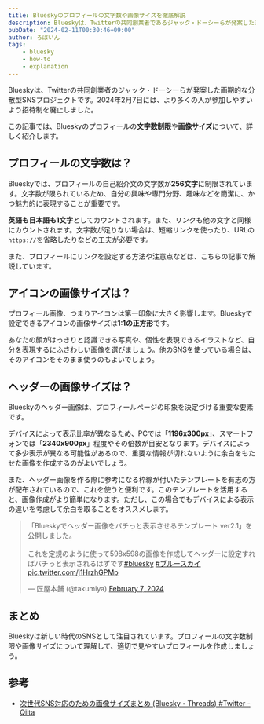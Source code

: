 ```yaml
---
title: Blueskyのプロフィールの文字数や画像サイズを徹底解説
description: Blueskyは、Twitterの共同創業者であるジャック・ドーシーらが発案した画期的な分散型SNSプロジェクトです。2024年2月7日には、より多くの人が参加しやすいよう招待制を廃止しました。この記事では、Blueskyのプロフィールの**文字数制限**や**画像サイズ**について、詳しく紹介します。
pubDate: "2024-02-11T00:30:46+09:00"
author: ろぼいん
tags:
    - bluesky
    - how-to
    - explanation
---
```



Blueskyは、Twitterの共同創業者のジャック・ドーシーらが発案した画期的な分散型SNSプロジェクトです。2024年2月7日には、より多くの人が参加しやすいよう招待制を廃止しました。

この記事では、Blueskyのプロフィールの**文字数制限**や**画像サイズ**について、詳しく紹介します。

## プロフィールの文字数は？

Blueskyでは、プロフィールの自己紹介文の文字数が**256文字**に制限されています。文字数が限られているため、自分の興味や専門分野、趣味などを簡潔に、かつ魅力的に表現することが重要です。

**英語も日本語も1文字**としてカウントされます。また、リンクも他の文字と同様にカウントされます。文字数が足りない場合は、短縮リンクを使ったり、URLの``https://``を省略したりなどの工夫が必要です。

また、プロフィールにリンクを設定する方法や注意点などは、こちらの記事で解説しています。

<ArticleCard link="/article/2024/02/09/how-to-paste-links-to-your-bluesky-profile/" />

## アイコンの画像サイズは？

プロフィール画像、つまりアイコンは第一印象に大きく影響します。Blueskyで設定できるアイコンの画像サイズは**1:1の正方形**です。

あなたの顔がはっきりと認識できる写真や、個性を表現できるイラストなど、自分を表現するにふさわしい画像を選びましょう。他のSNSを使っている場合は、そのアイコンをそのまま使うのもよいでしょう。

## ヘッダーの画像サイズは？

Blueskyのヘッダー画像は、プロフィールページの印象を決定づける重要な要素です。

デバイスによって表示比率が異なるため、PCでは「**1196x300px**」、スマートフォンでは「**2340x900px**」程度やその倍数が目安となります。デバイスによって多少表示が異なる可能性があるので、重要な情報が切れないように余白をもたせた画像を作成するのがよいでしょう。

また、ヘッダー画像を作る際に参考になる枠線が付いたテンプレートを有志の方が配布されているので、これを使うと便利です。このテンプレートを活用すると、画像作成がより簡単になります。ただし、この場合でもデバイスによる表示の違いを考慮して余白を取ることをオススメします。

<blockquote class="twitter-tweet" data-dnt="true" data-theme="dark"><p lang="ja" dir="ltr">「Blueskyでヘッダー画像をバチっと表示させるテンプレート ver2.1」を公開しました。<br/><br/>これを定規のように使って598x598の画像を作成してヘッダーに設定すればバチっと表示されるはずです<a href="https://twitter.com/hashtag/bluesky?src=hash&amp;ref_src=twsrc%5Etfw">#bluesky</a> <a href="https://twitter.com/hashtag/%E3%83%96%E3%83%AB%E3%83%BC%E3%82%B9%E3%82%AB%E3%82%A4?src=hash&amp;ref_src=twsrc%5Etfw">#ブルースカイ</a> <a href="https://t.co/j1HrzhGPMp">pic.twitter.com/j1HrzhGPMp</a></p>&mdash; 匠屋本舗 (@takumiya) <a href="https://twitter.com/takumiya/status/1755175823668375800?ref_src=twsrc%5Etfw">February 7, 2024</a></blockquote> <script async src="https://platform.twitter.com/widgets.js" charset="utf-8"></script>

## まとめ

Blueskyは新しい時代のSNSとして注目されています。プロフィールの文字数制限や画像サイズについて理解して、適切で見やすいプロフィールを作成しましょう。

## 参考

- [次世代SNS対応のための画像サイズまとめ (Bluesky・Threads) #Twitter - Qiita](https://qiita.com/moroi/items/4b3df510982f7062d156)
